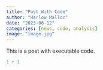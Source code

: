 ```yaml
---
title: "Post With Code"
author: "Harlow Malloc"
date: "2023-06-12"
categories: [news, code, analysis]
image: "image.jpg"
---
```


This is a post with executable code.

```r
1 + 1
```
